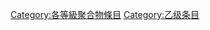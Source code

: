 {{catmore1|[[Wikipedia:聚合物专题|Wikipedia:聚合物专题]]}}
{{Articles by Quality|topic=聚合物|project=聚合物|format=TOC}}
{{emptycat}}

[[Category:各等級聚合物條目|Category:各等級聚合物條目]]
[[Category:乙级条目|Category:乙级条目]]